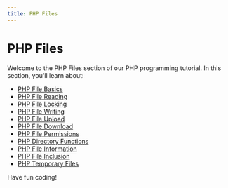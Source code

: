 ```yaml
---
title: PHP Files
---
```


# PHP Files

Welcome to the PHP Files section of our PHP programming tutorial. In this section, you'll learn about:

- [PHP File Basics](./0-php-file-basics.mdx)
- [PHP File Reading](./1-php-file-reading.mdx)
- [PHP File Locking](./10-php-file-locking.mdx)
- [PHP File Writing](./2-php-file-writing.mdx)
- [PHP File Upload](./3-php-file-upload.mdx)
- [PHP File Download](./4-php-file-download.mdx)
- [PHP File Permissions](./5-php-file-permissions.mdx)
- [PHP Directory Functions](./6-php-directory-functions.mdx)
- [PHP File Information](./7-php-file-information.mdx)
- [PHP File Inclusion](./8-php-file-inclusion.mdx)
- [PHP Temporary Files](./9-php-temporary-files.mdx)

Have fun coding!